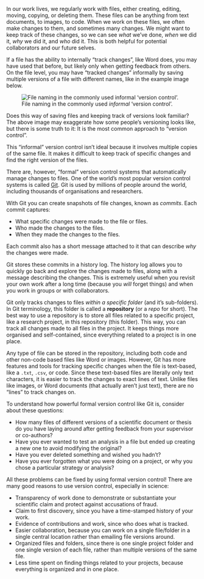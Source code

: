 In our work lives, we regularly work with files, either creating,
editing, moving, copying, or deleting them. These files can be
anything from text documents, to images, to code. When we work on these
files, we often make changes to them, and sometimes many changes. We
might want to keep track of these changes, so we can see *what* we've
done, *when* we did it, *why* we did it, and *who* did it. This is both helpful for
potential collaborators and our future selves.

If a file has the ability to internally "track changes", like Word
does, you may have used that before, but likely only when getting
feedback from others. On the file level, you may have "tracked changes"
informally by saving multiple versions of a file with different names,
like in the example image below.

![File naming in the commonly used *informal* 'version
control'.](/images/informal-version-control.jpg)

Does this way of saving files and keeping track of versions look
familiar? The above image may exaggerate how some people's versioning looks
like, but there is some truth to it: It is the most common approach to
"version control".

This "informal" version control isn't ideal because it involves multiple
copies of the same file. It makes it difficult to keep track of specific
changes and find the right version of the files.

There are, however, "formal" version control systems that automatically
manage changes to files. One of the world's most popular version control
systems is called
[Git](https://git-scm.com/book/en/v2/Getting-Started-What-is-Git%3F).
Git is used by millions of people around the world, including thousands
of organisations and researchers.

With Git you can create snapshots of file changes, known as *commits*. Each commit
captures:

-   What specific changes were made to the file or files.
-   Who made the changes to the files.
-   When they made the changes to the files.

Each commit also has a short message attached to it that can
describe *why* the changes were made.

Git stores these commits in a history log. The history log allows you to
quickly go back and explore the changes made to files, along with a
message describing the changes. This is extremely useful when you
revisit your own work after a long time (because you *will* forget
things) and when you work in groups or with collaborators.

Git only tracks changes to files *within a specific folder* (and it's
sub-folders). In Git terminology, this folder is called a
**repository** (or a *repo* for short). The best way to use a repository
is to store all files related to a specific project, like a research
project, in this repository (this folder). This way, you can track all
changes made to all files in the project. It keeps things more organised and
self-contained, since everything related to a project is in one place.

Any type of file can be stored in the repository, including both
code and other non-code based files like Word or images. However, Git has
more features and tools for tracking specific changes when the file is
text-based, like a `.txt`, `.csv`, or code. Since these text-based files
are literally only text characters, it is easier to track the changes to
exact lines of text. Unlike files like images, or Word documents (that
actually aren't just text), there are no "lines" to track changes on.

To understand how powerful formal version control like Git is, consider about these
questions:

-   How many files of different versions of a scientific document or
    thesis do you have laying around after getting feedback from your
    supervisor or co-authors?
-   Have you ever wanted to test an analysis in a
    file but ended up creating a new one to avoid modifying the original? 
-   Have you ever deleted something and wished you hadn't?
-   Have you ever forgotten what you were doing on a project, or why you
    chose a particular strategy or analysis?

All these problems can be fixed by using formal version control! There
are many good reasons to use version control, especially in science:

-   Transparency of work done to demonstrate or substantiate your
    scientific claim and protect against accusations of fraud.
-   Claim to first discovery, since you have a time-stamped history of
    your work.
-   Evidence of contributions and work, since who does what is tracked.
-   Easier collaboration, because you can work on a single file/folder
    in a single central location rather than emailing file versions
    around.
-   Organized files and folders, since there is one single project
    folder and one single version of each file, rather than multiple
    versions of the same file.
-   Less time spent on finding things related to your projects, because
    everything is organized and in one place.
